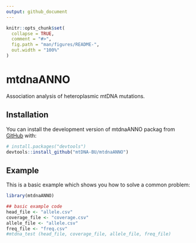 ```yaml
---
output: github_document
---
```


<!-- README.md is generated from README.Rmd. Please edit that file -->

```r
knitr::opts_chunk$set(
  collapse = TRUE,
  comment = "#>",
  fig.path = "man/figures/README-",
  out.width = "100%"
)
```
# mtdnaANNO

<!-- badges: start -->
<!-- badges: end -->

Association analysis of heteroplasmic mtDNA mutations.

## Installation

You can install the  development version of mtdnaANNO packag from [GitHub](https://github.com/) with:


``` r
# install.packages("devtools")
devtools::install_github("mtDNA-BU/mtdnaANNO")
```
## Example

This is a basic example which shows you how to solve a common problem:

```r
library(mtdnaANNO)

## basic example code
head_file <- "allele.csv"
coverage_file <- "coverage.csv"
allele_file <- "allele.csv"
freq_file <- "freq.csv"
#mtdna_test (head_file, coverage_file, allele_file, freq_file)
```

